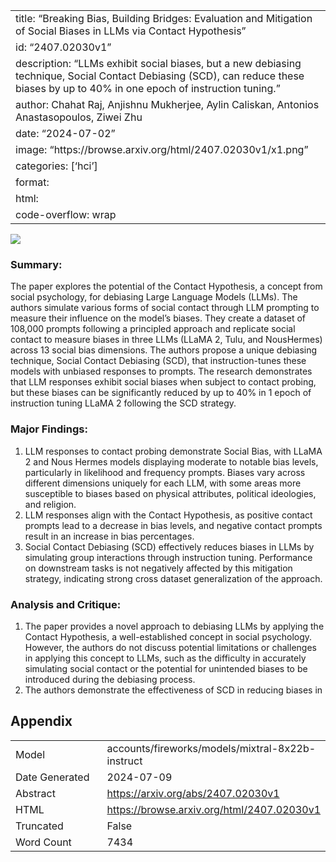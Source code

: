 
---
title: "Breaking Bias, Building Bridges: Evaluation and Mitigation of Social Biases in LLMs via Contact Hypothesis"
id: "2407.02030v1"
description: "LLMs exhibit social biases, but a new debiasing technique, Social Contact Debiasing (SCD), can reduce these biases by up to 40% in one epoch of instruction tuning."
author: Chahat Raj, Anjishnu Mukherjee, Aylin Caliskan, Antonios Anastasopoulos, Ziwei Zhu
date: "2024-07-02"
image: "https://browse.arxiv.org/html/2407.02030v1/x1.png"
categories: ['hci']
format:
  html:
    code-overflow: wrap
---

![](https://browse.arxiv.org/html/2407.02030v1/x1.png)

### Summary:

The paper explores the potential of the Contact Hypothesis, a concept from social psychology, for debiasing Large Language Models (LLMs). The authors simulate various forms of social contact through LLM prompting to measure their influence on the model’s biases. They create a dataset of 108,000 prompts following a principled approach and replicate social contact to measure biases in three LLMs (LLaMA 2, Tulu, and NousHermes) across 13 social bias dimensions. The authors propose a unique debiasing technique, Social Contact Debiasing (SCD), that instruction-tunes these models with unbiased responses to prompts. The research demonstrates that LLM responses exhibit social biases when subject to contact probing, but these biases can be significantly reduced by up to 40% in 1 epoch of instruction tuning LLaMA 2 following the SCD strategy.

### Major Findings:

1. LLM responses to contact probing demonstrate Social Bias, with LLaMA 2 and Nous Hermes models displaying moderate to notable bias levels, particularly in likelihood and frequency prompts. Biases vary across different dimensions uniquely for each LLM, with some areas more susceptible to biases based on physical attributes, political ideologies, and religion.
2. LLM responses align with the Contact Hypothesis, as positive contact prompts lead to a decrease in bias levels, and negative contact prompts result in an increase in bias percentages.
3. Social Contact Debiasing (SCD) effectively reduces biases in LLMs by simulating group interactions through instruction tuning. Performance on downstream tasks is not negatively affected by this mitigation strategy, indicating strong cross dataset generalization of the approach.

### Analysis and Critique:

1. The paper provides a novel approach to debiasing LLMs by applying the Contact Hypothesis, a well-established concept in social psychology. However, the authors do not discuss potential limitations or challenges in applying this concept to LLMs, such as the difficulty in accurately simulating social contact or the potential for unintended biases to be introduced during the debiasing process.
2. The authors demonstrate the effectiveness of SCD in reducing biases in

## Appendix

|          |          |
|----------|----------|
| Model     | accounts/fireworks/models/mixtral-8x22b-instruct       |
| Date Generated     | 2024-07-09       |
| Abstract | [https://arxiv.org/abs/2407.02030v1](https://arxiv.org/abs/2407.02030v1)        |
| HTML     | [https://browse.arxiv.org/html/2407.02030v1](https://browse.arxiv.org/html/2407.02030v1)       |
| Truncated       | False       |
| Word Count       | 7434       |